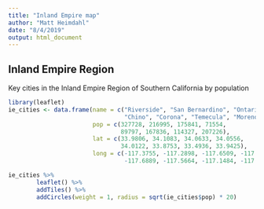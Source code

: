 ```yaml
---
title: "Inland Empire map"
author: "Matt Heimdahl"
date: "8/4/2019"
output: html_document
---
```


## Inland Empire Region
Key cities in the Inland Empire Region of Southern California by population

```r
library(leaflet)
ie_cities <- data.frame(name = c("Riverside", "San Bernardino", "Ontario", "Redlands",
                                 "Chino", "Corona", "Temecula", "Moreno Valley"),
                        pop = c(327728, 216995, 175841, 71554,
                                89797, 167836, 114327, 207226),
                        lat = c(33.9806, 34.1083, 34.0633, 34.0556,
                                34.0122, 33.8753, 33.4936, 33.9425),
                        long = c(-117.3755, -117.2898, -117.6509, -117.1825,
                                 -117.6889, -117.5664, -117.1484, -117.2297))

ie_cities %>%
        leaflet() %>%
        addTiles() %>%
        addCircles(weight = 1, radius = sqrt(ie_cities$pop) * 20)
```
